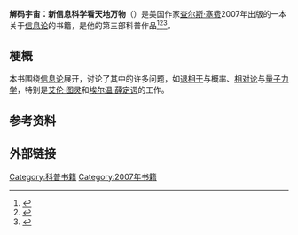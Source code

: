 {{Infobox book
| name             = Decoding the Universe: How the New Science of Information Is Explaining Everything in the Cosmos, from Our Brains to Black Holes
| image            = 
| caption    = 
| author           = [[查尔斯·塞费|查尔斯·塞费]]
| title_orig       =
| translator       =
| illustrator      =
| cover_artist     =
| country          = 美国
| language         = 英语
| series           =
| subject           = [[信息论|信息论]]
| genre             = 非小说
| publisher        =[[維京出版社|維京出版社]]/Penguin Group
| pub_date          = 2007年1月30日
| english_pub_date    =
| media_type         = 纸质书、电子书
| pages             = 304页
| isbn             = 978-0143038399
| oclc             =
| dewey            =
| congress         =
| preceded_by       = 《[[阿尔法与奥米伽|阿尔法与奥米伽]]》 (2003)
| followed_by       = 《[[瓶中的太阳|瓶中的太阳]]》 (2008)
}}

'''解码宇宙：新信息科学看天地万物'''（{{lang-en|''Decoding the Universe: How the New Science of Information Is Explaining Everything in the Cosmos, from Our Brains to Black Holes''}}）是美国作家[[查尔斯·塞费|查尔斯·塞费]]2007年出版的一本关于[[信息论|信息论]]的书籍，是他的第三部科普作品<ref>{{cite web|url=https://www.amazon.com/dp/B000O76NFK|publisher=[[amazon.com|amazon.com]]|title =Decoding the Universe: How the New Science of Information Is Explaining Everything in the Cosmos, from Our Brains to Black Holes by Charles Seife|accessdate=2015-07-23}}</ref><ref>{{cite web|url=http://www.thefreelibrary.com/Decoding+the+universe%3B+how+the+new+science+of+information+is...-a0164405845|publisher=[[thefreelibrary.com|thefreelibrary.com]]|title=Decoding the Universe by Charles Seife|accessdate=2015-07-23|archive-date=2017-01-09|archive-url=https://web.archive.org/web/20170109193956/https://www.thefreelibrary.com/Decoding+the+universe%3b+how+the+new+science+of+information+is...-a0164405845|dead-url=no}}</ref><ref>{{cite web|url=https://rhapsodyinbooks.wordpress.com/2009/04/27/review-of-decoding-the-universe-by-charles-seife/|publisher=rhapsodyinbooks.wordpress.com|title=Review of "Decoding the Universe" by Charles Seife|date=April 27, 2009|first=|last=|access-date=2020-08-07|archive-date=2016-03-04|archive-url=https://web.archive.org/web/20160304185559/https://rhapsodyinbooks.wordpress.com/2009/04/27/review-of-decoding-the-universe-by-charles-seife/|dead-url=no}}</ref>。

==梗概==
本书围绕[[信息论|信息论]]展开，讨论了其中的许多问题，如[[退相干|退相干]]与概率、[[相对论|相对论]]与[[量子力学|量子力学]]，特别是[[艾伦·图灵|艾伦·图灵]]和[[埃尔温·薛定谔|埃尔温·薛定谔]]的工作。
== 参考资料 ==
{{reflist|30em}}
==外部链接==
{{Official website|http://www.charlesseife.com}}
{{Charles Seife}}
{{Informatics}}

[[Category:科普书籍|Category:科普书籍]]
[[Category:2007年书籍|Category:2007年书籍]]